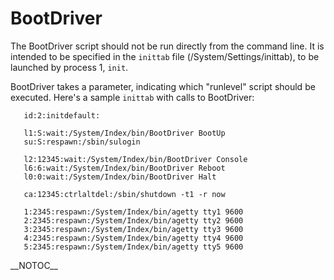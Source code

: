 = BootDriver =

The BootDriver script should not be run directly from the command line. It is intended to be specified in the <code>inittab</code> file (/System/Settings/inittab), to be launched by process 1, <code>init</code>.

BootDriver takes a parameter, indicating which "runlevel" script should be executed. Here's a sample <code>inittab</code> with calls to BootDriver:


    id:2:initdefault: 
     
    l1:S:wait:/System/Index/bin/BootDriver BootUp 
    su:S:respawn:/sbin/sulogin 
     
    l2:12345:wait:/System/Index/bin/BootDriver Console 
    l6:6:wait:/System/Index/bin/BootDriver Reboot 
    l0:0:wait:/System/Index/bin/BootDriver Halt 
     
    ca:12345:ctrlaltdel:/sbin/shutdown -t1 -r now 
     
    1:2345:respawn:/System/Index/bin/agetty tty1 9600 
    2:2345:respawn:/System/Index/bin/agetty tty2 9600 
    3:2345:respawn:/System/Index/bin/agetty tty3 9600 
    4:2345:respawn:/System/Index/bin/agetty tty4 9600 
    5:2345:respawn:/System/Index/bin/agetty tty5 9600 


{{Reference}}

__NOTOC__

